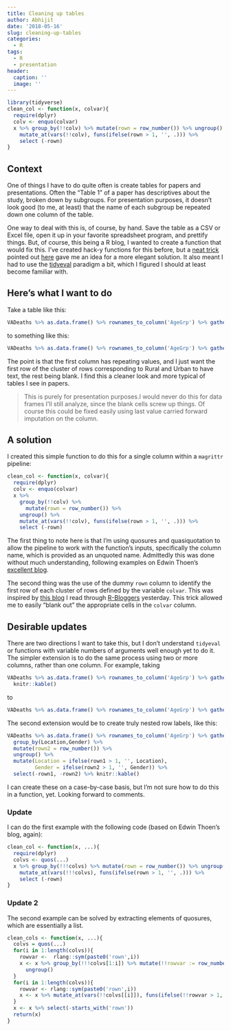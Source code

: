 ```yaml
---
title: Cleaning up tables
author: Abhijit
date: '2018-05-16'
slug: cleaning-up-tables
categories:
  - R
tags:
  - R
  - presentation
header:
  caption: ''
  image: ''
---
```


```r
library(tidyverse)
clean_col <- function(x, colvar){
  require(dplyr)
  colv <- enquo(colvar)
  x %>% group_by(!!colv) %>% mutate(rown = row_number()) %>% ungroup() %>% 
    mutate_at(vars(!!colv), funs(ifelse(rown > 1, '', .))) %>% 
    select (-rown)
}
```

## Context

One of things I have to do quite often is create tables for papers and presentations. Often the
"Table 1" of a paper has descriptives about the study, broken down by subgroups. For presentation
purposes, it doesn't look good (to me, at least) that the name of each subgroup be repeated down 
one column of the table.  

One way to deal with this is, of course, by hand. Save the table as a CSV or Excel file, open it
up in your favorite spreadsheet program, and prettify things. But, of course, this being a R blog, 
I wanted to create a function that would fix this. I've created hack-y functions for this before, but 
a [neat trick](https://github.com/tidyverse/tidyr/issues/296)  pointed out [here](https://www.daeconomist.com/post/2018-05-15-spread/) gave me an idea for a more elegant solution.
It also meant I had to use the [tidyeval](https://dplyr.tidyverse.org/articles/programming.html) paradigm 
a bit, which I figured I should at least become familiar with.

## Here's what I want to do

Take a table like this:
```r
VADeaths %>% as.data.frame() %>% rownames_to_column('AgeGrp') %>% gather(variable, value, -AgeGrp) %>% separate(variable, c('Location','Gender'), sep=' ') %>% nest(AgeGrp, value) %>% mutate(values = map_dbl(data, ~mean(.$value))) %>% select(-data) %>% knitr::kable()
```

to something like this:

```r
VADeaths %>% as.data.frame() %>% rownames_to_column('AgeGrp') %>% gather(variable, value, -AgeGrp) %>% separate(variable, c('Location','Gender'), sep=' ') %>% nest(AgeGrp, value) %>% mutate(values = map_dbl(data, ~mean(.$value))) %>% select(-data) %>% clean_col(Location) %>% knitr::kable()
```

The point is that the first column has repeating values, and I just want the first row of the 
cluster of rows corresponding to Rural and Urban to have text, the rest being blank. I find this
a cleaner look and more typical of tables I see in papers. 

> This is purely for presentation purposes.I would never do this for data frames I'll still analyze, since the blank cells screw up things. Of 
course this could be fixed easily using last value carried forward imputation on the column. 

## A solution

I created this simple function to do this for a single column within a `magrittr` pipeline:

```r
clean_col <- function(x, colvar){
  require(dplyr)
  colv <- enquo(colvar)
  x %>% 
    group_by(!!colv) %>% 
      mutate(rown = row_number()) %>% 
    ungroup() %>% 
    mutate_at(vars(!!colv), funs(ifelse(rown > 1, '', .))) %>% 
    select (-rown)
```

The first thing to note here is that I'm using quosures and quasiquotation to allow the 
pipeline to work with the function's inputs, specifically the column name, which is provided as 
an unquoted name. Admittedly this was done without much understanding, following examples on Edwin Thoen's
[excellent blog](https://edwinth.github.io/blog/dplyr-recipes/). 

The second thing was the use of the dummy `rown` column to identify the first row of each cluster of rows
defined by the variable `colvar`. This was inspired by [this blog](https://www.daeconomist.com/post/2018-05-15-spread/) 
I read through [R-Bloggers](http://www.r-bloggers.com) yesterday. This trick allowed me to easily
"blank out" the appropriate cells in the `colvar` column.

## Desirable updates

There are two directions I want to take this, but I don't understand `tidyeval` or functions with variable numbers of arguments well enough yet to
do it. The simpler extension is to do the same process using two or more columns, rather than one column. For
example, taking

```r
VADeaths %>% as.data.frame() %>% rownames_to_column('AgeGrp') %>% gather(variable, DeathRate, -AgeGrp) %>% separate(variable, c('Location','Gender'), sep=' ') %>% select(Location, Gender, AgeGrp, DeathRate) %>% 
  knitr::kable()
```

to

```r
VADeaths %>% as.data.frame() %>% rownames_to_column('AgeGrp') %>% gather(variable, DeathRate, -AgeGrp) %>% separate(variable, c('Location','Gender'), sep=' ') %>% select(Location, Gender, AgeGrp, DeathRate) %>% group_by(Location, Gender) %>% mutate(rown = row_number()) %>% ungroup() %>% mutate_at(vars(Location,Gender), funs(ifelse(rown > 1, '', .))) %>% select(-rown) %>% knitr::kable()
```

The second extension would be to create truly nested row labels, like this:

```r
VADeaths %>% as.data.frame() %>% rownames_to_column('AgeGrp') %>% gather(variable, DeathRate, -AgeGrp) %>% separate(variable, c('Location','Gender'), sep=' ') %>% select(Location, Gender, AgeGrp, DeathRate) %>% group_by(Location) %>% mutate(rown1 = row_number()) %>% ungroup() %>% 
  group_by(Location,Gender) %>% 
  mutate(rown2 = row_number()) %>% 
  ungroup() %>% 
  mutate(Location = ifelse(rown1 > 1, '', Location),
         Gender = ifelse(rown2 > 1, '', Gender)) %>% 
  select(-rown1, -rown2) %>% knitr::kable()
```

I can create these on a case-by-case basis, but I'm not sure how to do this in a function, yet. Looking forward 
to comments. 

### Update

I can do the first example with the following code (based on Edwin Thoen's blog, again):

```r
clean_col <- function(x, ...){
  require(dplyr)
  colvs <- quos(...)
  x %>% group_by(!!!colvs) %>% mutate(rown = row_number()) %>% ungroup() %>% 
    mutate_at(vars(!!!colvs), funs(ifelse(rown > 1, '', .))) %>% 
    select (-rown)
}

```

### Update 2

The second example can be solved by extracting elements of quosures, which are essentially a list. 

```r
clean_cols <- function(x, ...){
  colvs = quos(...)
  for(i in 1:length(colvs)){
    rowvar <-  rlang::sym(paste0('rown',i))
    x <- x %>% group_by(!!!colvs[1:i]) %>% mutate(!!rowvar := row_number()) %>% 
      ungroup()
  }
  for(i in 1:length(colvs)){
    rowvar <- rlang::sym(paste0('rown',i))
    x <- x %>% mutate_at(vars(!!colvs[[i]]), funs(ifelse(!!rowvar > 1, '', .)))
  }
  x <- x %>% select(-starts_with('rown'))
  return(x)
}
```

